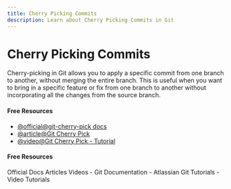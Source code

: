 ```yaml
---
title: Cherry Picking Commits
description: Learn about Cherry Picking Commits in Git
---
```


# Cherry Picking Commits

Cherry-picking in Git allows you to apply a specific commit from one branch to another, without merging the entire branch. This is useful when you want to bring in a specific feature or fix from one branch to another without incorporating all the changes from the source branch.

#### Free Resources

- [@official@git-cherry-pick docs](https://git-scm.com/docs/git-cherry-pick)
- [@article@Git Cherry Pick](https://www.atlassian.com/git/tutorials/cherry-pick)
- [@video@Git Cherry Pick - Tutorial](https://youtu.be/i657Bg_HAWI?si=3jjn2X8Hi1na--F4)

#### Free Resources

<Tabs defaultValue="official">
<TabsList>
<TabsTrigger value="official">Official Docs</TabsTrigger>
<TabsTrigger value="article">Articles</TabsTrigger>
<TabsTrigger value="video">Videos</TabsTrigger>
</TabsList>

<TabsContent value="official">
- <Link href="https://git-scm.com/docs">Git Documentation</Link>
</TabsContent>
<TabsContent value="article">
- <Link href="https://www.atlassian.com/git/tutorials">Atlassian Git Tutorials</Link>
</TabsContent>
<TabsContent value="video">
- <Link href="https://www.youtube.com/results?search_query=git+cherry-picking-commits+tutorial">Video Tutorials</Link>
</TabsContent>
</Tabs>
